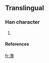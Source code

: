 {{see|瀂}}

==Translingual==
===Han character===
{{Han char|rn=85|rad=水|as=12|sn=15|four=|canj=水弓田日 (ENWA), X水弓田日 (XENWA)}}
# {{defn|Han|sort=水12}}
====References====
{{Han ref|kx=0652.321|hdz=31746.021|uh=6F9B|ud=28571}}

[[fr:澛]]